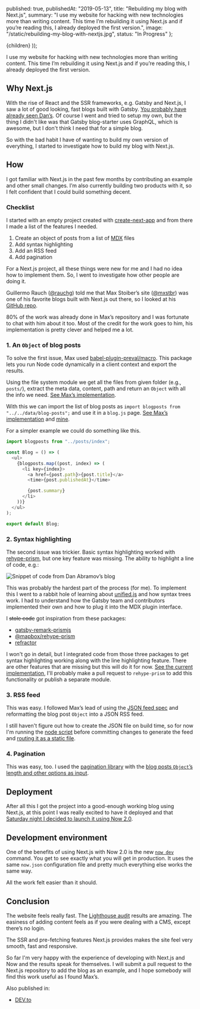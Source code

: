 
  published: true,
  publishedAt: "2019-05-13",
  title: "Rebuilding my blog with Next.js",
  summary:
    "I use my website for hacking with new technologies more than writing content. This time I&rsquo;m rebuilding it using Next.js and if you&rsquo;re reading this, I already deployed the first version.",
  image: "/static/rebuilding-my-blog-with-nextjs.jpg",
  status: "In Progress"
};

  <BlogPost path={router.pathname} meta={meta}>
    {children}
  </BlogPost>
));

I use my website for hacking with new technologies more than writing content. This time I&rsquo;m rebuilding it using Next.js and if you&rsquo;re reading this, I already deployed the first version.

## Why Next.js

With the rise of React and the SSR frameworks, e.g. Gatsby and Next.js, I saw a lot of good looking, fast blogs built with Gatsby. [You probably have already seen Dan&rsquo;s](https://overreacted.io/). Of course I went and tried to setup my own, but the thing I didn't like was that Gatsby blog-starter uses GraphQL, which is awesome, but I don't think I need that for a simple blog.

So with the bad habit I have of wanting to build my own version of everything, I started to investigate how to build my blog with Next.js.

## How

I got familiar with Next.js in the past few months by contributing an example and other small changes. I&rsquo;m also currently building two products with it, so I felt confident that I could build something decent.

### Checklist

I started with an empty project created with [create-next-app](https://github.com/segment-open-source-transfer/create-next-app) and from there I made a list of the features I needed.

1. Create an object of posts from a list of [MDX](https://mdxjs.com/) files
2. Add syntax highlighting
3. Add an RSS feed
4. Add pagination

For a Next.js project, all these things were new for me and I had no idea how to implement them. So, I went to investigate how other people are doing it.

Guillermo Rauch ([@rauchg](https://twitter.com/rauchg)) told me that Max Stoiber&rsquo;s site ([@mxstbr](https://twitter.com/mxstbr)) was one of his favorite blogs built with Next.js out there, so I looked at his [GitHub repo](https://github.com/mxstbr/mxstbr.com).

80% of the work was already done in Max&rsquo;s repository and I was fortunate to chat with him about it too. Most of the credit for the work goes to him, his implementation is pretty clever and helped me a lot.

### 1. An `Object` of blog posts

To solve the first issue, Max used [babel-plugin-preval/macro](https://github.com/kentcdodds/babel-plugin-preval). This package lets you run Node code dynamically in a client context and export the results.

Using the file system module we get all the files from given folder (e.g., `posts/`), extract the meta data, content, path and return an `Object` with all the info we need. [See Max&rsquo;s implementation](https://github.com/mxstbr/mxstbr.com/blob/master/data/get-blog-posts.js).

With this we can import the list of blog posts as `import blogposts from "../../data/blog-posts";` and use it in a `blog.js` page. [See Max&rsquo;s implementation](https://github.com/mxstbr/mxstbr.com/blob/master/pages/thoughts/index.js) and [mine](https://github.com/j0lv3r4/jolvera.dev/blob/master/pages/blog.js).

For a simpler example we could do something like this.

```js
import blogposts from "../posts/index";

const Blog = () => (
  <ul>
    {blogposts.map((post, index) => (
      <li key={index}>
        <a href={post.path}>{post.title}</a>
        <time>{post.publishedAt}</time>

        {post.summary}
      </li>
    ))}
  </ul>
);

export default Blog;
```

### 2. Syntax highlighting

The second issue was trickier. Basic syntax highlighting worked with [rehype-prism](https://github.com/mapbox/rehype-prism), but one key feature was missing. The ability to highlight a line of code, e.g.:

<img
  src="/static/overreacted-code-snippet.jpg"
  alt="Snippet of code from Dan Abramov&rsquo;s blog"
/>

This was probably the hardest part of the process (for me). To implement this I went to a rabbit hole of learning about [unified.js](https://unified.js.org/) and how syntax trees work. I had to understand how the Gatsby team and contributors implemented their own and how to plug it into the MDX plugin interface.

I <s>stole code</s> got inspiration from these packages:

- [gatsby-remark-prismjs](https://github.com/gatsbyjs/gatsby/tree/master/packages/gatsby-remark-prismjs)
- [@mapbox/rehype-prism](https://github.com/mapbox/rehype-prism)
- [refractor](https://github.com/wooorm/refractor)

I won't go in detail, but I integrated code from those three packages to get syntax highlighting working along with the line highlighting feature. There are other features that are missing but this will do it for now. [See the current implementation](https://github.com/j0lv3r4/jolvera.dev/blob/master/mdx-prism/index.js), I'll probably make a pull request to `rehype-prism` to add this functionality or publish a separate module.

### 3. RSS feed

This was easy. I followed Max&rsquo;s lead of using the [JSON feed spec](https://jsonfeed.org/) and reformatting the blog post `Object` into a JSON RSS feed.

I still haven't figure out how to create the JSON file on build time, so for now I'm running the [node script](https://github.com/j0lv3r4/jolvera.dev/blob/master/posts/rss-feed.js) before committing changes to generate the feed and [routing it as a static file](https://github.com/j0lv3r4/jolvera.dev/blob/master/now.json#L7).

### 4. Pagination

This was easy, too. I used the [pagination library](https://www.npmjs.com/package/pagination) with the [blog posts `Object`&rsquo;s length and other options as input](https://github.com/j0lv3r4/jolvera.dev/blob/master/pages/blog.js#L13-L18).

## Deployment

After all this I got the project into a good-enough working blog using Next.js, at this point I was really excited to have it deployed and that [Saturday night I decided to launch it using Now 2.0](https://twitter.com/_jolvera/status/1127431569042550784?s=20).

## Development environment

One of the benefits of using Next.js with Now 2.0 is the new [`now dev`](https://zeit.co/blog/now-dev) command. You get to see exactly what you will get in production. It uses the same `now.json` configuration file and pretty much everything else works the same way.

All the work felt easier than it should.

## Conclusion

The website feels really fast. The [Lighthouse audit](https://twitter.com/_jolvera/status/1127432136565383169?s=20) results are amazing. The easiness of adding content feels as if you were dealing with a CMS, except there&rsquo;s no login.

The SSR and pre-fetching features Next.js provides makes the site feel very smooth, fast and responsive.

So far I'm very happy with the experience of developing with Next.js and Now and the results speak for themselves. I will submit a pull request to the Next.js repository to add the blog as an example, and I hope somebody will find this work useful as I found Max&rsquo;s.

Also published in:

- <a rel="syndication" class="u-syndication" href="https://dev.to/jolvera/rebuilding-my-blog-with-next-js-1h84">DEV.to</a>
